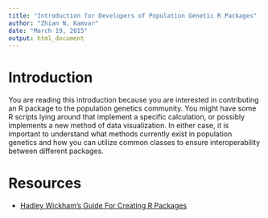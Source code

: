 ```yaml
---
title: "Introduction for Developers of Population Genetic R Packages"
author: "Zhian N. Kamvar"
date: "March 19, 2015"
output: html_document
---
```


Introduction
=======

You are reading this introduction because you are interested in contributing an
R package to the population genetics community. You might have some R scripts
lying around that implement a specific calculation, or possibly implements a new
method of data visualization. In either case, it is important to understand what
methods currently exist in population genetics and how you can utilize common 
classes to ensure interoperability between different packages. 

Resources
=======

 - [Hadley Wickham's Guide For Creating R Packages](http://r-pkgs.had.co.nz/)


